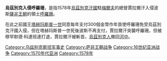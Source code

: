 '''烏茲別克入侵呼羅珊'''，是指1578年[[烏茲別克汗國|烏茲別克汗國]]駐[[梅爾夫|梅爾夫]]的總督賈拉爾汗入侵波斯[[薩非王朝|薩非王朝]]的領土[[大呼罗珊|呼羅珊]]。

在此之前國王[[塔赫玛斯普一世|塔赫玛斯普一世]]同意每年支付300個金幣作年貢使呼羅珊免受烏茲別克汗國入侵，但在塔赫玛斯普一世死後波斯不再支付，賈拉爾汗突襲呼羅珊，但被穆罕默德·科達班達打退，賈拉爾汗被斬首，[[乌兹别克族|烏茲別克人]]撤回[[河中|河中]]。

[[Category:乌兹别克斯坦军事史|Category:乌兹别克斯坦军事史]]
[[Category:萨非王朝战争|Category:萨非王朝战争]]
[[Category:16世纪亚洲战争|Category:16世纪亚洲战争]]
[[Category:1570年代亚洲|Category:1570年代亚洲]]
[[Category:1578年|Category:1578年]]
